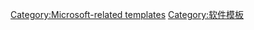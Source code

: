 {{Navbox
| name      = Microsoft Azure
| title     = [[Microsoft Azure|<font color="#0047AA">Microsoft Azure</font>]]家族
| image     = 
| bodyclass = hlist
| state     = {{{state|<noinclude>expanded</noinclude>}}}
| titlestyle    = background:white;
| belowstyle = background:#eeeeee;
| abovestyle = background:#0047AA;color:white
| groupstyle = background:white;

  | group1 = 未來版本
  | list1  =
* [[Azure 1.x]]

  |group2 = 運算服務
  |list2  =
* [[Microsoft Azure Virtual Machine|虛擬機器]] 
* [[Microsoft Azure Cloud Service|雲端服務]]
* [[Microsoft Azure Container Service|容器服務]]
* [[Microsoft Azure RemoteApp|遠端桌面服務]]
* [[Microsoft Azure Service Fabric|Service Fabric]]
* [[Microsoft Azure Functions|Functions]]

  |group3 = 應用程式服務
  |list3  =
* {{Link-en|Microsoft Azure Web Sites|Microsoft Azure Web Sites|應用服務}}
* [[Microsoft Azure API Management|API管理服務]]
* [[Microsoft Azure Service Bus|服務匯流排]]
* [[Microsoft Azure Media Service|媒體服務]]
* [[Microsoft Azure IoT Suite|物聯網服務集]]
* [[Microsoft Azure Mobile Engagement|Mobile Engagement]]

  |group4 = 資料服務
  |list4  =
* [[Microsoft Azure SQL Database|資料庫服務]]
* {{Link-en|Azure SQL Data Warehouse|Azure SQL Data Warehouse|資料倉儲服務}}
* [[Microsoft Azure Storage|儲存服務]]
* {{Link-en|DocumentDB|DocumentDB}}
* [[Microsoft Azure Redis Cache|Redis Cache]]
* {{Link-en|Azure Search|Azure Search|搜尋服務}}
* {{Link-en|Azure Cosmos DB|Azure Cosmos DB|Cosmos DB}}

  |group5 = 分析服務
  |list5  =
* [[Microsoft Azure HDInsights]]
* [[Microsoft Azure Machine Learning|機器學習服務]]
* [[Microsoft Azure Streaming Analysis|資料流分析]]
* [[Microsoft Azure Data Factory|資料工廠]]
* [[Microsoft Azure Event Hub|事件中樞]]
* [[Microsoft Azure Data Lake|資料湖]]

  |group6 = 網路服務
  |list6  =
* [[Microsoft Azure Virtual Network|虛擬網路]]
* [[Microsoft Azure ExpressRoute|ExpressRoute]]
* [[Microsoft Azure Traffic Manager|流量管理員]]
* [[Microsoft Azure CDN|內容傳遞網路服務]]

  |group7 = 身份識別與存取管理
  |list7  =
* [[Microsoft Azure 目錄服務|目錄服務]]

  |group8 = 開發人員服務
  |list8  =
* [[Microsoft Azure Application Insights|應用程式洞察服務]]
* [[Azure DevOps Server|DevOps]]
* [[Microsoft Azure HockeyApp|HockeyApp]]

  |group9 = 管理服務
  |list9  =
* [[Microsoft Azure Scheduler|排程器]]
* [[Microsoft Azure Automation|自動化]]
* [[Microsoft Azure Operational Insights|營運洞察服務]]
* [[Microsoft Azure KeyVault|金鑰保存庫]]
* [[Microsoft Azure Operational Insights|營運洞察服務]]
* [[Microsoft Azure Security Center|資訊安全中心]]
* [[Microsoft Azure Backup|備份服務]]
* [[Microsoft Azure Site Recovery|站台備援]]

}}<noinclude>
{{Documentation|Template:Microsoft/doc}}

[[Category:Microsoft-related templates]]
[[Category:软件模板]]
</noinclude>
